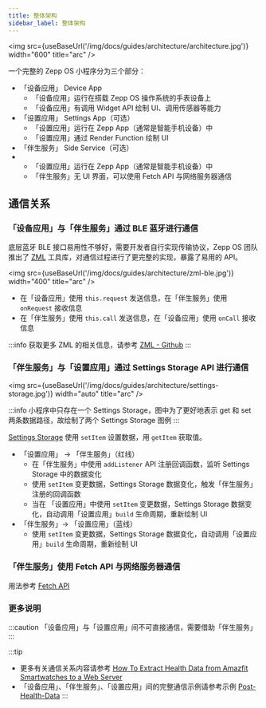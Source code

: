 ```yaml
---
title: 整体架构
sidebar_label: 整体架构
---
```



<img src={useBaseUrl('/img/docs/guides/architecture/architecture.jpg')} width="600" title="arc" />

一个完整的 Zepp OS 小程序分为三个部分：

- 「设备应用」 Device App
  - 「设备应用」运行在搭载 Zepp OS 操作系统的手表设备上
  - 「设备应用」有调用 Widget API 绘制 UI、调用传感器等能力
- 「设置应用」 Settings App（可选）
  - 「设置应用」运行在 Zepp App（通常是智能手机设备）中
  - 「设置应用」通过 Render Function 绘制 UI
- 「伴生服务」 Side Service（可选）
- - 「设置应用」运行在 Zepp App（通常是智能手机设备）中
  - 「伴生服务」无 UI 界面，可以使用 Fetch API 与网络服务器通信

## 通信关系

### 「设备应用」与「伴生服务」通过 BLE 蓝牙进行通信

底层蓝牙 BLE 接口易用性不够好，需要开发者自行实现传输协议，Zepp OS 团队推出了 [ZML](https://github.com/zepp-health/zml) 工具库，对通信过程进行了更完整的实现，暴露了易用的 API。

<img src={useBaseUrl('/img/docs/guides/architecture/zml-ble.jpg')} width="400" title="arc" />

- 在「设备应用」使用 `this.request` 发送信息，在「伴生服务」使用 `onRequest` 接收信息
- 在「伴生服务」使用 `this.call` 发送信息，在「设备应用」使用 `onCall` 接收信息

:::info
获取更多 ZML 的相关信息，请参考 [ZML - Github](https://github.com/zepp-health/zml)
:::

### 「伴生服务」与「设置应用」通过 Settings Storage API 进行通信

<img src={useBaseUrl('/img/docs/guides/architecture/settings-storage.jpg')} width="auto" title="arc" />

:::info
小程序中只存在一个 Settings Storage，图中为了更好地表示 get 和 set 两条数据路径，故绘制了两个 Settings Storage 图例
:::

[Settings Storage](../../reference/side-service-api/settings-storage.mdx) 使用 `setItem` 设置数据，用 `getItem` 获取值。

- 「设置应用」 -> 「伴生服务」（红线）
  - 在「伴生服务」中使用 `addListener` API 注册回调函数，监听 Settings Storage 中的数据变化
  - 使用 `setItem` 变更数据，Settings Storage 数据变化，触发「伴生服务」注册的回调函数
  - 当在 「设置应用」中使用 `setItem` 变更数据，Settings Storage 数据变化，自动调用「设置应用」`build` 生命周期，重新绘制 UI
- 「伴生服务」-> 「设置应用」（蓝线）
  - 使用 `setItem` 变更数据，Settings Storage 数据变化，自动调用「设置应用」`build` 生命周期，重新绘制 UI

### 「伴生服务」使用 Fetch API 与网络服务器通信

用法参考 [Fetch API](../../reference/side-service-api/fetch.mdx)

### 更多说明

:::caution
「设备应用」与「设置应用」间不可直接通信，需要借助「伴生服务」
:::

:::tip
- 更多有关通信关系内容请参考 [How To Extract Health Data from Amazfit Smartwatches to a Web Server](https://github.com/orgs/zepp-health/discussions/276)
- 「设备应用」、「伴生服务」、「设置应用」间的完整通信示例请参考示例 [Post-Health-Data](https://github.com/zepp-health/zeppos-samples/tree/main/application/2.0/post-health-data)
:::
